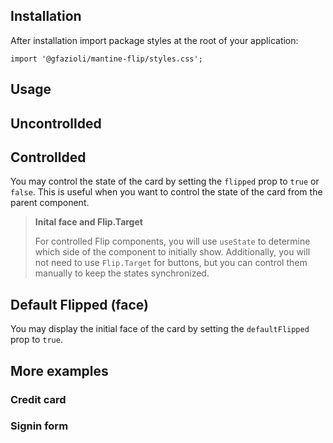 
## Installation

<InstallScript packages="@gfazioli/mantine-flip" />

After installation import package styles at the root of your application:

```tsx
import '@gfazioli/mantine-flip/styles.css';
```

## Usage

<Demo data={demos.configurator} />

## Uncontrollded

<Demo data={demos.uncontrolled} />

## Controllded

You may control the state of the card by setting the `flipped` prop to `true` or `false`.
This is useful when you want to control the state of the card from the parent component.

<Demo data={demos.controlled} />

> **Inital face and Flip.Target**
>
> For controlled Flip components, you will use `useState` to determine which side of the component to initially show.
> Additionally, you will not need to use `Flip.Target` for buttons, but you can control them manually to keep the states synchronized.


## Default Flipped (face)

You may display the initial face of the card by setting the `defaultFlipped` prop to `true`.

<Demo data={demos.defaultFlipped} />

## More examples

### Credit card

<Demo data={demos.creditCard} />

### Signin form

<Demo data={demos.signin} />
